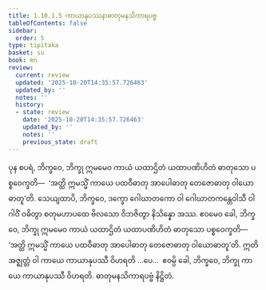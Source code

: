 ```yaml
---
title: 1.10.1.5 ကာယာနုပဿနာဓာတုမနသိကာရပဗ္ဗ
tableOfContents: false
sidebar:
  order: 5
type: tipitaka
basket: su
book: mn
review:
  current: review
  updated: '2025-10-20T14:35:57.726463'
  updated_by: ''
  notes: ''
  history:
  - state: review
    date: '2025-10-20T14:35:57.726463'
    updated_by: ''
    notes: ''
    previous_state: draft
---
```



<DynamicBreadcrumb />


<ReviewStatus review={frontmatter.review} showDetails={true} />

<HypothesisAnnotation frontmatter={frontmatter} />

<Division number="111" book="mn" e="ch" v="24" p="218">

<Paragraph number="321" book="mn">
ပုန စပရံ, ဘိက္ခဝေ, ဘိက္ခု ဣမမေဝ ကာယံ ယထာဌိတံ ယထာပဏိဟိတံ ဓာတုသော ပစ္စဝေက္ခတိ—  ‘အတ္ထိ ဣမသ္မိံ ကာယေ ပထဝီဓာတု အာပေါဓာတု တေဇောဓာတု ဝါယောဓာတူ’တိ.
</Paragraph>

<Paragraph number="322" book="mn">
သေယျထာပိ, ဘိက္ခဝေ, ဒက္ခော ဂေါဃာတကော ဝါ ဂေါဃာတကန္တေဝါသီ ဝါ ဂါဝိံ ဝဓိတွာ စတုမဟာပထေ ဗိလသော ဝိဘဇိတွာ နိသိန္နော အဿ. ဧဝမေဝ ခေါ, ဘိက္ခဝေ, ဘိက္ခု ဣမမေဝ ကာယံ ယထာဌိတံ ယထာပဏိဟိတံ ဓာတုသော ပစ္စဝေက္ခတိ—  ‘အတ္ထိ ဣမသ္မိံ ကာယေ ပထဝီဓာတု အာပေါဓာတု တေဇောဓာတု ဝါယောဓာတူ’တိ.
</Paragraph>

<Paragraph number="323" book="mn">
ဣတိ အဇ္ဈတ္တံ ဝါ ကာယေ ကာယာနုပဿီ ဝိဟရတိ …ပေ…  ဧဝမ္ပိ ခေါ, ဘိက္ခဝေ, ဘိက္ခု ကာယေ ကာယာနုပဿီ ဝိဟရတိ.

</Paragraph>
</Division>

<Paragraph number="324" type="center" book="mn">
ဓာတုမနသိကာရပဗ္ဗံ နိဋ္ဌိတံ.
</Paragraph>
